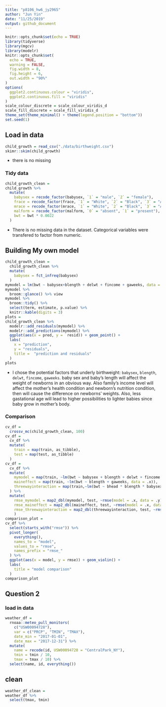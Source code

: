 ```yaml
---
title: "p8106_hw6_jy2965"
author: "Jun Yin"
date: "11/25/2019"
output: github_document
---
```


```r
knitr::opts_chunk$set(echo = TRUE)
library(tidyverse)
library(mgcv)
library(modelr)
knitr::opts_chunk$set(
  echo = TRUE,
  warning = FALSE,
  fig.width = 8,
  fig.height = 6,
  out.width = "90%"
)
options(
  ggplot2.continuous.colour = "viridis",
  ggplot2.continuous.fill = "viridis"
)
scale_colour_discrete = scale_colour_viridis_d
scale_fill_discrete = scale_fill_viridis_d
theme_set(theme_minimal() + theme(legend.position = "bottom"))
set.seed(1)
```




## Load in data

```r
child_growth = read_csv("./data/birthweight.csv")
skimr::skim(child_growth)
```

* there is no missing

### Tidy data

```r
child_growth_clean = 
child_growth %>% 
  mutate(
    babysex = recode_factor(babysex, `1` = "male", `2` = "female"),
    frace = recode_factor(frace, `1` = "White", `2` = "Black", `3` = "Asian", `4` = "Puerto Rican", `8` = "Other", `9` = "Unknown"),
    mrace = recode_factor(mrace, `1` = "White", `2` = "Black", `3` = "Asian", `4` = "Puerto Rican", `8` = "Other"),
    malform = recode_factor(malform, `0` = "absent", `1` = "present"),
    bwt = bwt * 0.0022
  )
```

* There is no missing data in the dataset. Categorical variables were transfered to factor from numeric. 

## Building My own model

```r
child_growth_clean = 
  child_growth_clean %>% 
  mutate(
    babysex = fct_infreq(babysex)
  )
mymodel = lm(bwt ~ babysex+blength + delwt + fincome + gaweeks, data = child_growth_clean)
mymodel %>% 
  broom::glance() %>% view
mymodel %>% 
  broom::tidy() %>% 
  select(term, estimate, p.value) %>% 
  knitr::kable(digits = 3)
plots = 
child_growth_clean %>% 
  modelr::add_residuals(mymodel) %>% 
  modelr::add_predictions(mymodel) %>% 
  ggplot(aes(x = pred, y =  resid)) + geom_point() + 
  labs(
    x = "prediction",
    y = "residuals",
    title =  "prediction and residuals"
  )
plots
```

* I chose the potential factors that underly birthweight: `babysex`, `blength`, `delwt`, `fincome`, `gaweeks`. baby sex and baby's length will affect the weight of newborns in an obvious way. Also family's income level will affect the mother's health condition and newborn's nutrition condition, then will cause the difference on newborns' weights. Also, less gastational age will lead to higher possibilities to lighter babies since baby grow in mother's body. 



### Comparison

```r
cv_df = 
  crossv_mc(child_growth_clean, 100)
cv_df =
  cv_df %>% 
  mutate(
    train = map(train, as_tibble),
    test = map(test, as_tibble)
  )
cv_df = 
  cv_df %>% 
  mutate(
    mymodel = map(train, ~lm(bwt ~ babysex + blength + delwt + fincome + gaweeks, data = .x)),
    maineffect = map(train, ~lm(bwt ~ blength + gaweeks, data = .x)),
    threewayinteraction = map(train,~lm(bwt ~ bhead * blength * babysex, data = .x))
  ) %>% 
  mutate(
    rmse_mymodel = map2_dbl(mymodel, test, ~rmse(model = .x, data = .y)),
    rmse_maineffect = map2_dbl(maineffect, test, ~rmse(model = .x, data = .y)),
    rmse_threewayinteraction = map2_dbl(threewayinteraction, test, ~rmse(model = .x, data = .y))
    )
comparison_plot =
cv_df %>% 
  select(starts_with("rmse")) %>% 
  pivot_longer(
    everything(),
    names_to = "model",
    values_to = "rmse", 
    names_prefix = "rmse_"
  ) %>% 
  ggplot(aes(x = model, y = rmse)) + geom_violin() +
  labs(
    title = "model comparison"
  )
comparison_plot
```


## Question 2

### load in data
```r
weather_df = 
  rnoaa::meteo_pull_monitors(
    c("USW00094728"),
    var = c("PRCP", "TMIN", "TMAX"), 
    date_min = "2017-01-01",
    date_max = "2017-12-31") %>%
  mutate(
    name = recode(id, USW00094728 = "CentralPark_NY"),
    tmin = tmin / 10,
    tmax = tmax / 10) %>%
  select(name, id, everything())
```


## clean 
```r
weather_df_clean =
weather_df %>% 
  select(tmax, tmin)
```





